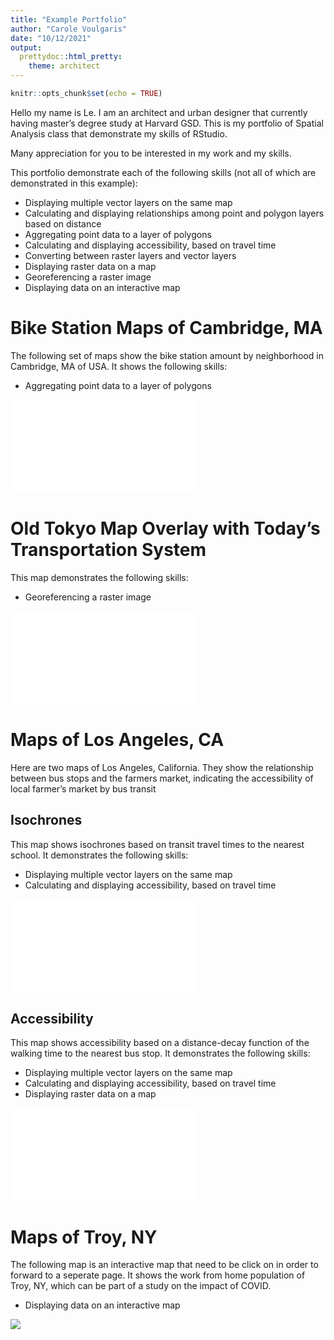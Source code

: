 ```yaml
---
title: "Example Portfolio"
author: "Carole Voulgaris"
date: "10/12/2021"
output: 
  prettydoc::html_pretty:
    theme: architect
---
```


```r
knitr::opts_chunk$set(echo = TRUE)
```

Hello my name is Le. I am an architect and urban designer that currently having master's degree study at Harvard GSD. This is my portfolio of Spatial Analysis class that demonstrate my skills of RStudio.

Many appreciation for you to be interested in my work and my skills.

This portfolio demonstrate each of the following skills (not all of which are demonstrated in this example):

* Displaying multiple vector layers on the same map
* Calculating and displaying relationships among point and polygon layers based on distance
* Aggregating point data to a layer of polygons
* Calculating and displaying accessibility, based on travel time
* Converting between raster layers and vector layers
* Displaying raster data on a map
* Georeferencing a raster image
* Displaying data on an interactive map

# Bike Station Maps of Cambridge, MA
The following set of maps show the bike station amount by neighborhood in Cambridge, MA of USA.
It shows the following skills:

* Aggregating point data to a layer of polygons

[![](fullsize/Bikecam.pdf)]{target="_blank"}

# Old Tokyo Map Overlay with Today's Transportation System
This map demonstrates the following skills:

* Georeferencing a raster image

[![](fullsize/Tokyo Georeference 2 - Bus Routes and Bike Lanes.pdf)]{target="_blank"}

# Maps of Los Angeles, CA
Here are two maps of Los Angeles, California. They show the relationship between bus stops and the farmers market, indicating the accessibility of local farmer's market by bus transit

## Isochrones
This map shows isochrones based on transit travel times to the nearest school. It demonstrates the following skills:

* Displaying multiple vector layers on the same map
* Calculating and displaying accessibility, based on travel time

[![](fullsize/bus_fmmkt_Isochrone.pdf)]{target="_blank"}

## Accessibility
This map shows accessibility based on a distance-decay function of the walking time to the nearest bus stop. It demonstrates the following skills:

* Displaying multiple vector layers on the same map
* Calculating and displaying accessibility, based on travel time
* Displaying raster data on a map

[![](fullsize/pedtobus.pdf)]{target="_blank"}

# Maps of Troy, NY
The following map is an interactive map that need to be click on in order to forward to a seperate page. It shows the work from home population of Troy, NY, which can be part of a study on the impact of COVID.

* Displaying data on an interactive map

[![](thumbnails/vacancymap3.png)](https://github.com/lyanggsd/Spatial-Analysis-A6/blob/main/tory_vacancy.html){target="_blank"}